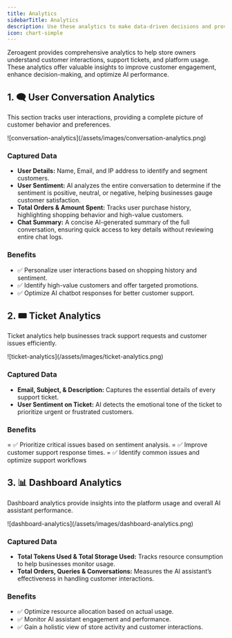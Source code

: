 ```yaml
---
title: Analytics
sidebarTitle: Analytics
description: Use these analytics to make data-driven decisions and provide a superior shopping experience
icon: chart-simple
--- 
```


Zeroagent provides comprehensive analytics to help store owners understand customer interactions, support tickets, and platform usage. These analytics offer valuable insights to improve customer engagement, enhance decision-making, and optimize AI performance.


## 1. 🗨️ User Conversation Analytics

This section tracks user interactions, providing a complete picture of customer behavior and preferences.

<Frame>
![conversation-analytics](/assets/images/conversation-analytics.png)
</Frame>

### Captured Data

- **User Details:** Name, Email, and IP address to identify and segment customers.
- **User Sentiment:** AI analyzes the entire conversation to determine if the sentiment is positive, neutral, or negative, helping businesses gauge customer satisfaction.
- **Total Orders & Amount Spent:** Tracks user purchase history, highlighting shopping behavior and high-value customers.
- **Chat Summary:** A concise AI-generated summary of the full conversation, ensuring quick access to key details without reviewing entire chat logs.

### Benefits
- ✅ Personalize user interactions based on shopping history and sentiment.
- ✅ Identify high-value customers and offer targeted promotions.
- ✅ Optimize AI chatbot responses for better customer support.



## 2. 🎟️ Ticket Analytics

Ticket analytics help businesses track support requests and customer issues efficiently.

<Frame>
![ticket-analytics](/assets/images/ticket-analytics.png)
</Frame>

### Captured Data
- **Email, Subject, & Description:** Captures the essential details of every support ticket.
- **User Sentiment on Ticket:** AI detects the emotional tone of the ticket to prioritize urgent or frustrated customers.

### Benefits
= ✅ Prioritize critical issues based on sentiment analysis.
= ✅ Improve customer support response times.
= ✅ Identify common issues and optimize support workflows

## 3. 📊 Dashboard Analytics

Dashboard analytics provide insights into the platform usage and overall AI assistant performance.

<Frame>
![dashboard-analytics](/assets/images/dashboard-analytics.png)
</Frame>

### Captured Data
- **Total Tokens Used & Total Storage Used:** Tracks resource consumption to help businesses monitor usage.
- **Total Orders, Queries & Conversations:** Measures the AI assistant’s effectiveness in handling customer interactions.

### Benefits
- ✅ Optimize resource allocation based on actual usage.
- ✅ Monitor AI assistant engagement and performance.
- ✅ Gain a holistic view of store activity and customer interactions.